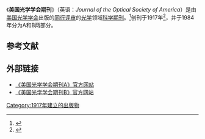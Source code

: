 《'''美国光学学会期刊'''》（英语：''Journal of the Optical Society of America''）是由[[美国光学学会|美国光学学会]]出版的[[同行评审|同行评审]]的[[光学|光学]]领域[[科学期刊|科学期刊]]。<ref>{{cite web|url=http://www.osapublishing.org/josa/about.cfm |title=About OSA Publishing|publisher=The Optical Society |date= |accessdate=2015-04-28}}</ref>创刊于1917年<ref>{{cite web|url=http://www.osapublishing.org/josa/journal/josa/20presidents.cfm|title=JOSA History|date=|accessdate=2015-04-28}}</ref>，并于1984年分为A和B两部分。
==参考文献==
{{reflist}}
==外部链接==
* [http://josaa.osa.org 《美国光学学会期刊A》官方网站]
* [http://josab.osa.org 《美国光学学会期刊B》官方网站]

[[Category:1917年建立的出版物|Category:1917年建立的出版物]]